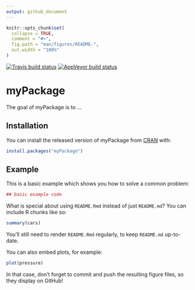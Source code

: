 ```yaml
---
output: github_document
---
```


<!-- README.md is generated from README.Rmd. Please edit that file -->

```r
knitr::opts_chunk$set(
  collapse = TRUE,
  comment = "#>",
  fig.path = "man/figures/README-",
  out.width = "100%"
)
```
[![Travis build status](https://travis-ci.org/ddsjoberg/myPackage.svg?branch=master)](https://travis-ci.org/ddsjoberg/myPackage)
[![AppVeyor build status](https://ci.appveyor.com/api/projects/status/github/ddsjoberg/myPackage?branch=master&svg=true)](https://ci.appveyor.com/project/ddsjoberg/myPackage)

# myPackage

The goal of myPackage is to ...

## Installation

You can install the released version of myPackage from [CRAN](https://CRAN.R-project.org) with:

``` r
install.packages("myPackage")
```

## Example

This is a basic example which shows you how to solve a common problem:

```r
## basic example code
```

What is special about using `README.Rmd` instead of just `README.md`? You can include R chunks like so:

```r
summary(cars)
```

You'll still need to render `README.Rmd` regularly, to keep `README.md` up-to-date.

You can also embed plots, for example:

```r
plot(pressure)
```

In that case, don't forget to commit and push the resulting figure files, so they display on GitHub!
